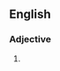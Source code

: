 {{also|bilingual}}

==English==

===Adjective===
{{en-adj|-}}

# {{lb|en|rare}} {{alternative spelling of|en|bilingual}}